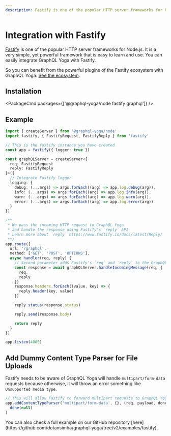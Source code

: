 ```yaml
---
description: Fastify is one of the popular HTTP server frameworks for Node.js. It is a very simple, yet powerful framework that is easy to learn and use.
---
```



<LatestVersionNotice />

# Integration with Fastify

[Fastify](https://fastify.io) is one of the popular HTTP server frameworks for Node.js. It is a very simple, yet powerful framework that is easy to learn and use.
You can easily integrate GraphQL Yoga with Fastify.

So you can benefit from the powerful plugins of the Fastify ecosystem with GraphQL Yoga.
[See the ecosystem](https://www.fastify.io/docs/latest/Guides/Ecosystem).

## Installation

<PackageCmd packages={['@graphql-yoga/node fastify graphql']} />

## Example

```ts
import { createServer } from '@graphql-yoga/node'
import fastify, { FastifyRequest, FastifyReply } from 'fastify'

// This is the fastify instance you have created
const app = fastify({ logger: true })

const graphQLServer = createServer<{
  req: FastifyRequest
  reply: FastifyReply
}>({
  // Integrate Fastify logger
  logging: {
    debug: (...args) => args.forEach((arg) => app.log.debug(arg)),
    info: (...args) => args.forEach((arg) => app.log.info(arg)),
    warn: (...args) => args.forEach((arg) => app.log.warn(arg)),
    error: (...args) => args.forEach((arg) => app.log.error(arg))
  }
})

/**
 * We pass the incoming HTTP request to GraphQL Yoga
 * and handle the response using Fastify's `reply` API
 * Learn more about `reply` https://www.fastify.io/docs/latest/Reply/
 **/
app.route({
  url: '/graphql',
  method: ['GET', 'POST', 'OPTIONS'],
  async handler(req, reply) {
    // Second parameter adds Fastify's `req` and `reply` to the GraphQL Context
    const response = await graphQLServer.handleIncomingMessage(req, {
      req,
      reply
    })
    response.headers.forEach((value, key) => {
      reply.header(key, value)
    })

    reply.status(response.status)

    reply.send(response.body)

    return reply
  }
})

app.listen(4000)
```

## Add Dummy Content Type Parser for File Uploads

Fastify needs to be aware of GraphQL Yoga will handle `multipart/form-data` requests because otherwise, it will throw an error something like `Unsupported media type`.

```ts
// This will allow Fastify to forward multipart requests to GraphQL Yoga
app.addContentTypeParser('multipart/form-data', {}, (req, payload, done) =>
  done(null)
)
```

<Callout>
  You can also check a full example on our GitHub repository
  [here](https://github.com/dotansimha/graphql-yoga/tree/v2/examples/fastify).
</Callout>
